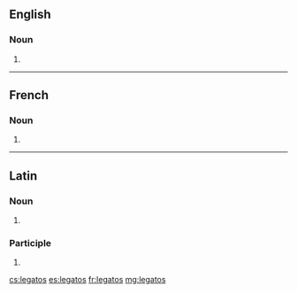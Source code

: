 ==English==

===Noun===
{{head|en|noun plural form}}

# {{plural of|legato|lang=en}}

----

==French==

===Noun===
{{head|fr|noun plural form|g=m}}

# {{plural of|legato|lang=fr}}

----

==Latin==

===Noun===
{{la-noun-form|lēgātōs}}

# {{inflection of|lēgātus||acc|p|lang=la}}

===Participle===
{{la-part-form|lēgātōs}}

# {{inflection of|lēgātus||acc|m|p|lang=la}}

[[cs:legatos]]
[[es:legatos]]
[[fr:legatos]]
[[mg:legatos]]